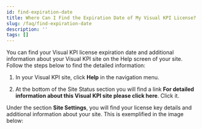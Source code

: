 ```yaml
---
id: find-expiration-date
title: Where Can I Find the Expiration Date of My Visual KPI License?
slug: /faq/find-expiration-date
description: ''
tags: []
---
```



You can find your Visual KPI license expiration date and additional information about your Visual KPI site on the Help screen of your site. Follow the steps below to find the detailed information:

1. In your Visual KPI site, click **Help** in the navigation menu.

2. At the bottom of the Site Status section you will find a link <SvgFont icon={251} /> **For detailed information about this Visual KPI site please click here**. Click it.

<StylizedImage
  imgURL="img/faqs/expiration-date-gif.gif"
  alt="navigating to site settings gif"
/>

Under the section **Site Settings**, you will find your license key details and additional information about your site. This is exemplified in the image below:

<StylizedImage
  imgURL="img/faqs/expiration-date-site-settings.png"
  alt="site settings page"
/>
